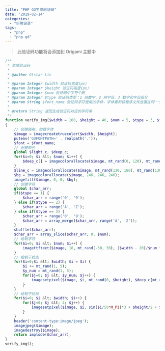```yaml
---
title: "PHP GD生成验证码"
date: "2019-02-14"
categories:
  - "折腾记录"
tags:
  - "php"
  - "php-gd"
---
```


> 此验证码功能将会添加到 Origami 主题中

```php
/**
 * 生成验证码
 *
 * @author Otstar Lin
 *
 * @param Integer $width 验证码宽度(px)
 * @param Integer $height 验证码高度(px)
 * @param Integer $num 验证码中字符个数
 * @param Integer $type 验证码类型：1 纯数字，2 纯字母，3 数字和字母组合
 * @param String $font_name 验证码字符使用的字体，字体需和该程序文件放置在同一个目录下
 *
 * @return String 返回生成验证码对应的字符串
 */
function verify_img($width = 100, $height = 40, $num = 5, $type = 3, $font_name = 'Roboto-Medium.ttf')
{
    // 创建画布，加载字体
    $image = imagecreatetruecolor($width, $height);
    putenv('GDFONTPATH=' . realpath('.'));
    $font = $font_name;
    // 创建颜色
    global $light_c, $deep_c;
    for($i=0; $i &lt; $num; $i++) {
        $deep_c[] = imagecolorallocate($image, mt_rand(0, 120), mt_rand(0, 120), mt_rand(0, 120));
    }
    $line_c = imagecolorallocate($image, mt_rand(130, 180), mt_rand(130, 180), mt_rand(130, 180));
    $bg = imagecolorallocate($image, 246, 246, 246);
    imagefill($image, 0, 0, $bg);
    // 创建字符
    global $char_arr;
    if($type == 1) {
        $char_arr = range('0', '9');
    } else if($type == 2) {
        $char_arr = range('A', 'Z');
    } else if($type == 3) {
        $char_arr = range('0', '9');
        $char_arr = array_merge($char_arr, range('A', 'Z'));
    }
    shuffle($char_arr);
    $char_arr = array_slice($char_arr, 0, $num);
    // 绘制字符
    for($i=0; $i &lt; $num; $i++) {
        imagettftext($image, 18, mt_rand(-30, 30), ($width - 20)/$num * $i + 10, ($height/2) + 18/2, $deep_c[$i], $font, $char_arr[$i]);
    }
    // 绘制干扰点
    for($i=0;$i &lt; $width; $i = $i) {
        $i += mt_rand(1, 5);
        $y_num = mt_rand(1, 5);
        for($j=0; $j &lt; $y_num; $j++) {
            imagesetpixel($image, $i, mt_rand(0, $height), $deep_c[mt_rand(0, $num - 1)]);
        }
    }
    // 绘制干扰线
    for($i=0; $i &lt; $width; $i++) {
        for($j=0; $j &lt; 3; $j++) {
            imagesetpixel($image, $i, sin($i/50*M_PI)*3 + $height/2 + $j, $line_c);
        }
    }
    header('content-type:image/jpeg');
    imagejpeg($image);
    imagedestroy($image);
    return implode($char_arr);
}
verify_img();
```
